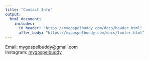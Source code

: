 ```yaml
---
title: "Contact Info"
output:
  html_document:
    includes:
      in_header: "https://mygospelbuddy.com/docs/header.html"
      after_body: "https://mygospelbuddy.com/docs/footer.html"
---
```


Email:  mygospelbuddy@gmail.com  
Instagram:  <a href="https://www.instagram.com/mygospelbuddy">mygospelbuddy</a>
